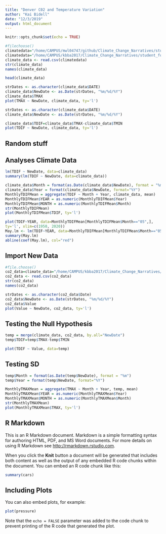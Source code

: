 ```yaml
---
title: "Denver C02 and Temperature Variation"
author: "Kai Bidell"
date: "12/3/2019"
output: html_document
---
```


```r
knitr::opts_chunk$set(echo = TRUE)
```

``` r
#filechoose()
climatedata="/home/CAMPUS/mwl04747/github/Climate_Change_Narratives/student_folders/Bidell/Denver_CO2_and_Temperature_Variation_files/Bidell_Denver_Data.csv"
climatedata="/home/CAMPUS/kbba2017/Climate_Change_Narratives/student_folders/Bidell/Denver_CO2_and_Temperature_Variation_files/Bidell_Denver_Data.csv"
climate_data <- read.csv(climatedata)
str(climate_data)
names(climate_data)
```
``` r
head(climate_data)
```

``` r
strDates <- as.character(climate_data$DATE)
climate_data$NewDate <- as.Date(strDates, "%m/%d/%Y")
climate_data$TMAX
plot(TMAX ~ NewDate, climate_data, ty='l')
```

```r
strDates <- as.character(climate_data$DATE)
climate_data$NewDate <- as.Date(strDates, "%m/%d/%Y")

```

```r
climate_data$TDIF=climate_data$TMAX-climate_data$TMIN
plot(TDIF ~ NewDate, climate_data, ty='l')
```

## Random stuff


## Analyses Climate Data

``` r
lm(TDIF ~ NewDate, data=climate_data)
summary(lm(TDIF ~ NewDate, data=climate_data))

```

```r
climate_data$Month = format(as.Date(climate_data$NewDate), format = "%m")
climate_data$Year = format(climate_data$NewDate, format="%Y")
MonthlyTDIFMean = aggregate(TDIF ~ Month + Year, climate_data, mean)
MonthlyTDIFMean$YEAR = as.numeric(MonthlyTDIFMean$Year)
MonthlyTDIFMean$MONTH = as.numeric(MonthlyTDIFMean$Month)
str(MonthlyTDIFMean)
plot(MonthlyTDIFMean$TDIF, ty='l')
```

```r
plot(TDIF~YEAR, data=MonthlyTDIFMean[MonthlyTDIFMean$Month=="05",],
ty='l', xlim=c(1950, 2020))
May.lm <- lm(TDIF~YEAR, data=MonthlyTDIFMean[MonthlyTDIFMean$Month=="05",])
summary(May.lm)
abline(coef(May.lm), col="red")
```

## Import New Data
```r
#file.choose()
co2_data=climate_data="/home/CAMPUS/kbba2017/Climate_Change_Narratives/student_folders/Bidell/Denver_CO2_and_Temperature_Variation_files/Bidell_CO2_Data.csv"
co2_data <- read.csv(co2_data)
str(co2_data)
names(co2_data)
```
```r
strDates <- as.character(co2_data$Date)
co2_data$NewDate <- as.Date(strDates, "%m/%d/%Y")
co2_data$Value
plot(Value ~ NewDate, co2_data, ty='l')
```
## Testing the Null Hypothesis 
```r
temp = merge(climate_data, co2_data, by.all="NewDate")
temp$TDIF=temp$TMAX-temp$TMIN
```


```r
plot(TDIF ~ Value, data=temp)
```

## Testing SD
```r
temp$Month = format(as.Date(temp$NewDate), format = "%m")
temp$Year = format(temp$NewDate, format="%Y")

MonthlyTMAXMean = aggregate(TMAX ~ Month + Year, temp, mean)
MonthlyTMAXMean$YEAR = as.numeric(MonthlyTMAXMean$Year)
MonthlyTMAXMean$MONTH = as.numeric(MonthlyTMAXMean$Month)
str(MonthlyTMAXMean)
plot(MonthlyTMAXMean$TMAX, ty='l')
```
## R Markdown

This is an R Markdown document. Markdown is a simple formatting syntax for authoring HTML, PDF, and MS Word documents. For more details on using R Markdown see <http://rmarkdown.rstudio.com>.

When you click the **Knit** button a document will be generated that includes both content as well as the output of any embedded R code chunks within the document. You can embed an R code chunk like this:

```r
summary(cars)
```

## Including Plots

You can also embed plots, for example:

```r
plot(pressure)
```

Note that the `echo = FALSE` parameter was added to the code chunk to prevent printing of the R code that generated the plot.
